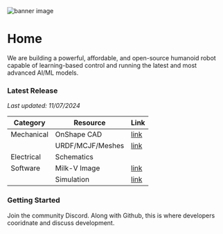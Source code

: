 
<Image src="/banner.webp" alt="banner image" width={1000} height={500} />

# Home

We are building a powerful, affordable, and open-source humanoid robot capable of learning-based control and running the latest and most advanced AI/ML models.

### Latest Release

*Last updated: 11/07/2024*

| Category | Resource | Link |
| --- | --- | --- |
| Mechanical| OnShape CAD| [link](https://cad.onshape.com/documents/b4672a7f8ce3947bd250f2c1/w/ff02744612b3ad395d4541a6/e/9772c11323fdee205b2ba4cc) |
| | URDF/MCJF/Meshes | [link](https://kscale.store/file/645662bfc79bde94) |
| Electrical | Schematics |  |
| Software | Milk-V Image | [link](https://gitlab.kscale.ai/zeroth-robotics/OpenLCH-buildroot/-/jobs/928) |
| | Simulation | [link](https://github.com/zeroth-robotics/sim) |

### Getting Started

Join the community Discord. Along with Github, this is where developers cooridnate and discuss development.

<br />
